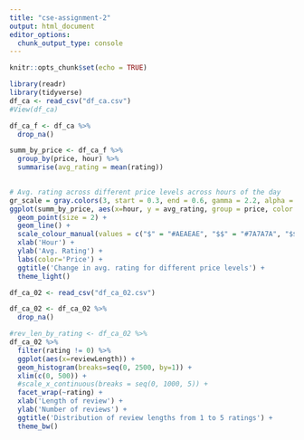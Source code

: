 ```yaml
---
title: "cse-assignment-2"
output: html_document
editor_options: 
  chunk_output_type: console
---
```


```r
knitr::opts_chunk$set(echo = TRUE)
```

```r
library(readr)
library(tidyverse)
df_ca <- read_csv("df_ca.csv")
#View(df_ca)
```

```r
df_ca_f <- df_ca %>%
  drop_na()
```

```r
summ_by_price <- df_ca_f %>%
  group_by(price, hour) %>%
  summarise(avg_rating = mean(rating))
  
```

```r
# Avg. rating across different price levels across hours of the day
gr_scale = gray.colors(3, start = 0.3, end = 0.6, gamma = 2.2, alpha = NULL, rev = FALSE)
ggplot(summ_by_price, aes(x=hour, y = avg_rating, group = price, color = price)) + 
  geom_point(size = 2) + 
  geom_line() + 
  scale_colour_manual(values = c("$" = "#AEAEAE", "$$" = "#7A7A7A", "$$$" = "#4D4D4D")) + 
  xlab('Hour') + 
  ylab('Avg. Rating') + 
  labs(color='Price') +
  ggtitle('Change in avg. rating for different price levels') + 
  theme_light()
```

```r
df_ca_02 <- read_csv("df_ca_02.csv")

df_ca_02 <- df_ca_02 %>%
  drop_na()

```

```r
#rev_len_by_rating <- df_ca_02 %>%
df_ca_02 %>%
  filter(rating != 0) %>%
  ggplot(aes(x=reviewLength)) + 
  geom_histogram(breaks=seq(0, 2500, by=1)) +
  xlim(c(0, 500)) + 
  #scale_x_continuous(breaks = seq(0, 1000, 5)) + 
  facet_wrap(~rating) + 
  xlab('Length of review') + 
  ylab('Number of reviews') + 
  ggtitle('Distribution of review lengths from 1 to 5 ratings') + 
  theme_bw()
```

